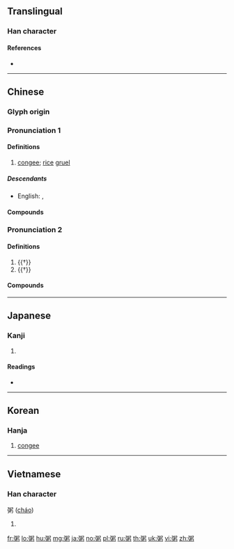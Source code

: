 {{character info/new}}
{{also|鬻}}
==Translingual==

===Han character===
{{Han char|rn=119|rad=米|as=06|sn=12|four=17227|canj=NFDN|ids=⿲弓米弓}}

====References====
* {{Han ref|kx=0908.360|dkj=26938|dj=1334.270|hdz=21000.040|uh=7CA5|ud=31909|bh=B5B0|bd=46512}}

----

==Chinese==
{{zh-forms}}

===Glyph origin===
{{Han etym}}

===Pronunciation 1===
{{zh-pron
|m=zhōu
|c=zuk1
|h=pfs=chuk
|md=cé̤ṳk
|mn=qz,tw,xm,zz:chiok
|w=4tsoq
|mc=2
|oc=1,1
|cat=n
}}

====Definitions====
{{zh-hanzi}}

# [[congee]]; [[rice]] [[gruel]]

=====Descendants=====
* English: {{l|en|jook}}, {{l|en|zhou}}

====Compounds====
{{zh-der|fold=1|一鍋粥|八寶粥|廣東粥|八珍鹹粥|佛粥|僧多粥少|吃舊鍋粥|斷虀畫粥|放粥|福德粥|碌粥|白粥|煮粥焚鬚|福壽粥|粥少僧多|饘粥|粥飯僧|粥廠|豆粥|缹粥|落解粥|米粥|臘八粥}}

===Pronunciation 2===
{{zh-pron
|m=yù
|c=juk6
|mc=1
|oc=n,2
|cat=v
}}

====Definitions====
{{zh-hanzi}}

# {{†}} {{zh-alt-form|育|to [[give birth]]; to [[rear]]}}
# {{†}} {{zh-original|鬻|to [[sell]]}}

====Compounds====
{{zh-der|fold=1|葷粥}}

{{zh-cat|Foods}}

----

==Japanese==

===Kanji===
{{ja-kanji|grade=|rs=米06}}

# {{defn|lang=ja|sort=米06}}

====Readings====
* {{ja-readings|on=[[しゅく]] (shuku), [[いく]] (iku)|kun=[[かゆ]] (kayu), [[ひさぐ]] (hisagu)}}

----

==Korean==

===Hanja===
{{ko-hanja|hangeul=[[죽]], [[육]]|eumhun=미음|rv=juk, yuk|mr=chuk, yuk|y=cwuk, yuk}}

# [[congee]]

----

==Vietnamese==

===Han character===
粥 ([[cháo]])

# {{defn|vi}}

[[fr:粥]]
[[lo:粥]]
[[hu:粥]]
[[mg:粥]]
[[ja:粥]]
[[no:粥]]
[[pl:粥]]
[[ru:粥]]
[[th:粥]]
[[uk:粥]]
[[vi:粥]]
[[zh:粥]]